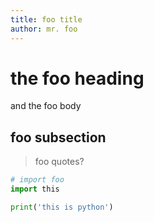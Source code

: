 ```yaml
---
title: foo title
author: mr. foo
---
```


# the foo heading

and the foo body

## foo subsection

> foo quotes?

```python
# import foo
import this

print('this is python')
```
